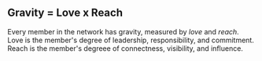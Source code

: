 
## Gravity = Love x Reach

Every member in the network has gravity, measured by _love_ and _reach_.
Love is the member's degree of leadership, responsibility, and commitment.
Reach is the member's degreee of connectness, visibility, and influence.

